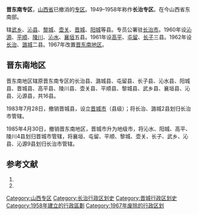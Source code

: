 {{Infobox Former Subdivision
|native_name = 
|conventional_long_name =山西省晋东南专区（1958-1967）/ 长治专区（1949-1958）
|common_name=晋东南
|subdivision = [[专区|专区]] 
|nation = {{PRC}}[[山西省|山西省]]
|year_start = 1949年
|event_start = 
|date_start = 
|year_end = 1967年
|event_end = 
|date_end = 
|p1 = 山西省 (中华民国)
|flag_p1 = Flag_of_the_Republic_of_China.svg
|s1 = 晋东南地区
|flag_s1 = Flag of the People's Republic of China.svg
|image_flag = 
|image_coat = 
|image_map = 
|image_map_caption = 
|capital =
|common_languages       =
|stat_year1             = 
|stat_area1             = 
|stat_pop1              = 
}}
'''晋东南专区'''，[[山西省|山西省]]已撤消的[[专区|专区]]。1949–1958年称作'''长治专区'''。在今山西省东南部。

辖[[武乡县|武乡]]、[[沁县|沁县]]、[[黎城县|黎城]]、[[壶关县|壶关]]、[[晋城县_(唐朝)|晋城]]、[[阳城县|阳城]]等县。专员公署驻[[长治市|长治市]]。1960年设[[沁源县|沁源]]、[[平顺县|平顺]]、[[陵川县|陵川]]、[[沁水县|沁水]]、[[襄垣县|襄垣]]五县。1961年设[[高平县_(北魏)|高平]]、[[屯留县|屯留]]、[[长子县|长子]]三县。1962年设[[长治县|长治]]、[[潞城县|潞城]]二县。1967年改置[[晋东南地区|晋东南地区]]。

== 晋东南地区 ==
晋东南地区辖原晋东南专区的长治县、潞城县、屯留县、长子县、沁水县、阳城县、晋城县、高平县、陵川县、壶关县、平顺县、黎城县、武乡县、襄垣县、沁县、沁源县，共16县。

1983年7月28日，撤销晋城县，设立[[晋城市|晋城市]]（县级）；将长治、潞城2县划归长治市管辖。

1985年4月30日，撤销晋东南地区，晋城市升为地级市，将沁水、阳城、高平、陵川4县划归晋城市管辖，将襄垣、屯留、平顺、黎城、壶关、长子、武乡、沁县、沁源9县划归长治市管辖。

== 参考文献 ==
# {{Cite book | author = 戴均良等 | title = 《中国古今地名大词典》 | location = 上海 | publisher = 上海辞书出版社 | date = 2005 | language = zh-hans }}
# {{Cite book | author = 史为乐 | title = 《中华人民共和国政区沿革（1949-2002）》 | location = 北京 | publisher = 人民出版社 | date = 2006 | language = zh-hans }}

{{山西小作品}}
{{山西省历史二级政区|nocat}}
{{DEFAULTSORT:J}}
[[Category:山西专区|Category:山西专区]]
[[Category:长治行政区划史|Category:长治行政区划史]]
[[Category:晋城行政区划史|Category:晋城行政区划史]]
[[Category:1958年建立的行政區劃|Category:1958年建立的行政區劃]]
[[Category:1967年废除的行政区划|Category:1967年废除的行政区划]]